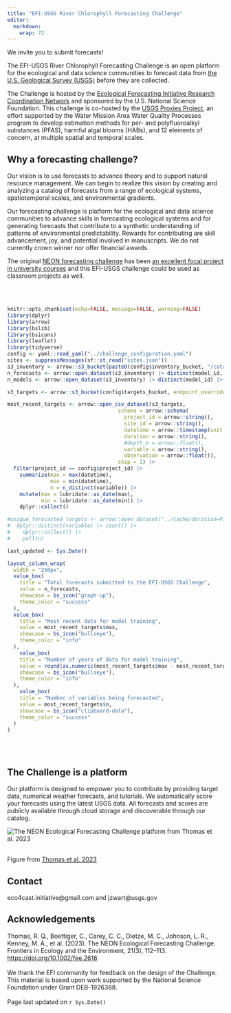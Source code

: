 ```yaml
---
title: "EFI-USGS River Chlorophyll Forecasting Challenge"
editor: 
  markdown: 
    wrap: 72
---
```


We invite you to submit forecasts!

The EFI-USGS River Chlorophyll Forecasting Challenge is an open platform for the ecological and data science communities to forecast data from [the U.S. Geological Survey (USGS)](https://www.usgs.gov/) before they are collected.

The Challenge is hosted by the [Ecological Forecasting Initiative Research Coordination Network](https://ecoforecast.org) and sponsored by the U.S. National Science Foundation. This challenge is co-hosted by the [USGS Proxies Project](https://www.usgs.gov/mission-areas/water-resources/science/proxies-project), an effort supported by the Water Mission Area Water Quality Processes program to develop estimation methods for per- and polyfluoroalkyl substances (PFAS), harmful algal blooms (HABs), and 12 elements of concern, at multiple spatial and temporal scales.

## Why a forecasting challenge?

Our vision is to use forecasts to advance theory and to support natural resource management. We can begin to realize this vision by creating and analyzing a catalog of forecasts from a range of ecological systems, spatiotemporal scales, and environmental gradients. 

Our forecasting challenge is platform for the ecological and data science communities to advance skills in forecasting ecological systems and for generating forecasts that contribute to a synthetic understanding of patterns of environmental predictability.  Rewards for contributing are skill advancement, joy, and potential involved in manuscripts. We do not currently crown winner nor offer financial awards.

The original [NEON forecasting challenge](https://projects.ecoforecast.org/neon4cast-ci/) has been [an excellent focal project in university courses](https://www.neonscience.org/impact/observatory-blog/efi-neon-forecasting-challenge-classroom) and this EFI-USGS challenge could be used as classroom projects as well. 

<br /> <br />

```r
knitr::opts_chunk$set(echo=FALSE, message=FALSE, warning=FALSE)
library(dplyr)
library(arrow)
library(bslib)
library(bsicons)
library(leaflet)
library(tidyverse)
config <- yaml::read_yaml("../challenge_configuration.yaml")
sites <- suppressMessages(sf::st_read("sites.json"))
s3_inventory <- arrow::s3_bucket(paste0(config$inventory_bucket, "/catalog/forecasts/project_id=", config$project_id), endpoint_override = config$endpoint, anonymous = TRUE)
n_forecasts <- arrow::open_dataset(s3_inventory) |> distinct(model_id, reference_date) |> collect() |> nrow()
n_models <- arrow::open_dataset(s3_inventory) |> distinct(model_id) |> collect() |> nrow()

s3_targets <- arrow::s3_bucket(config$targets_bucket, endpoint_override = config$endpoint, anonymous = TRUE)

most_recent_targets <- arrow::open_csv_dataset(s3_targets,
                                    schema = arrow::schema(
                                      project_id = arrow::string(),
                                      site_id = arrow::string(),
                                      datetime = arrow::timestamp(unit = "ns"), # timezone = "UTC"),
                                      duration = arrow::string(),
                                      #depth_m = arrow::float(),
                                      variable = arrow::string(),
                                      observation = arrow::float()),
                                    skip = 1) |>
  filter(project_id == config$project_id) |> 
    summarize(max = max(datetime),
              min = min(datetime),
              n = n_distinct(variable)) |> 
    mutate(max = lubridate::as_date(max),
           min = lubridate::as_date(min)) |> 
    dplyr::collect()

#unique_forecasted_targets <- arrow::open_dataset("../cache/duration=P1D") |> 
#  dplyr::distinct(variable) |> count() |> 
#    dplyr::collect() |> 
#    pull(n)

last_updated <- Sys.Date()
```

```r

layout_column_wrap(
  width = "250px",
  value_box(
    title = "Total forecasts submitted to the EFI-USGS Challenge", 
    value = n_forecasts,
    showcase = bs_icon("graph-up"),
    theme_color = "success" 
  ),
  value_box(
    title = "Most recent data for model training", 
    value = most_recent_targets$max,
    showcase = bs_icon("bullseye"),
    theme_color = "info" 
  ),
    value_box(
    title = "Number of years of data for model training", 
    value = round(as.numeric(most_recent_targets$max - most_recent_targets$min) /365, 2),
    showcase = bs_icon("bullseye"),
    theme_color = "info" 
  ),
    value_box(
    title = "Number of variables being forecasted", 
    value = most_recent_targets$n,
    showcase = bs_icon("clipboard-data"),
    theme_color = "success" 
  )
)

```

<br /> <br />

## The Challenge is a platform

Our platform is designed to empower you to contribute by providing target data, numerical weather forecasts, and tutorials.  We automatically score your forecasts using the latest USGS data.  All forecasts and scores are publicly available through cloud storage and discoverable through our catalog.

![The NEON Ecological Forecasting Challenge platform from Thomas et al. 2023](img/workflow.png){fig-align="center"}
<br /> <br />

Figure from [Thomas et al. 2023](https://doi.org/10.1002/fee.2616)

## Contact

eco4cast.initiative@gmail.com and jzwart@usgs.gov

## Acknowledgements

Thomas, R. Q., Boettiger, C., Carey, C. C., Dietze, M. C., Johnson, L. R., Kenney, M. A., et al. (2023). The NEON Ecological Forecasting Challenge. Frontiers in Ecology and the Environment, 21(3), 112–113. [https://doi.org/10.1002/fee.2616](https://doi.org/10.1002/fee.2616)
<br /> <br /> 
We thank the EFI community for feedback on the design of the Challenge. This material is based upon work supported by the National
Science Foundation under Grant DEB-1926388.
<br /> <br /> 
Page last updated on `r Sys.Date()`
